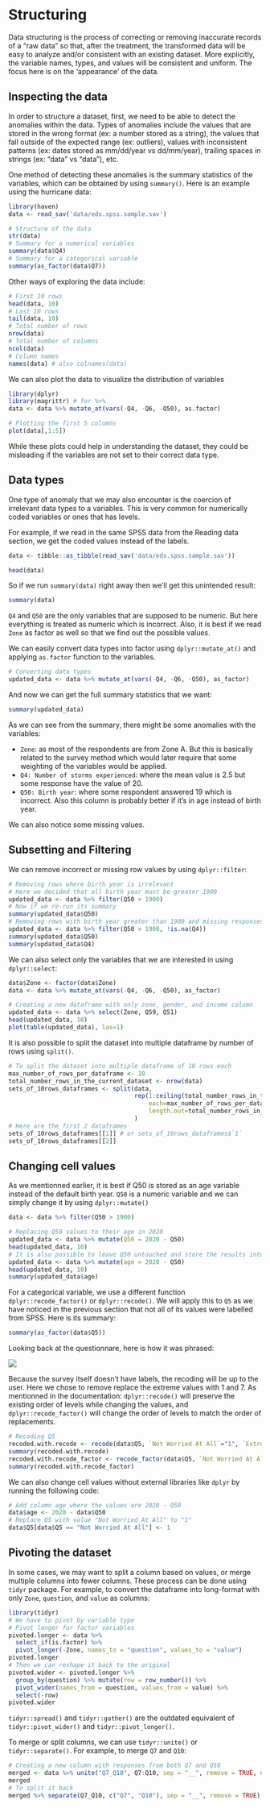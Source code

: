 # Structuring {#structuring}

Data structuring is the process of correcting or removing inaccurate records of a "raw data" so that, after the treatment, the transformed data will be easy to analyze and/or consistent with an existing dataset. More explicitly, the variable names, types, and values will be consistent and uniform. The focus here is on the 'appearance' of the data.

## Inspecting the data

In order to structure a dataset, first, we need to be able to detect the anomalies within the data. Types of anomalies include the values that are stored in the wrong format (ex: a number stored as a string), the values that fall outside of the expected range (ex: outliers), values with inconsistent patterns (ex: dates stored as mm/dd/year vs dd/mm/year), trailing spaces in strings (ex: "data" vs "data "), etc.

One method of detecting these anomalies is the summary statistics of the variables, which can be obtained by using `summary()`. Here is an example using the hurricane data:

```r
library(haven)
data <- read_sav('data/eds.spss.sample.sav')
```


```r
# Structure of the data
str(data)
# Summary for a numerical variables
summary(data$Q4)
# Summary for a categorical variable
summary(as_factor(data$Q7))
```

Other ways of exploring the data include:

```r
# First 10 rows
head(data, 10)
# Last 10 rows
tail(data, 10)
# Total number of rows
nrow(data)
# Total number of columns
ncol(data)
# Column names
names(data) # also colnames(data)
```

We can also plot the data to visualize the distribution of variables
```r
library(dplyr)
library(magrittr) # for %>%
data <- data %>% mutate_at(vars(-Q4, -Q6, -Q50), as.factor)
```

```r
# Plotting the first 5 columns
plot(data[,1:5])
```

While these plots could help in understanding the dataset, they could be misleading if the variables are not set to their correct data type.

## Data types

One type of anomaly that we may also encounter is the coercion of irrelevant data types to a variables. This is very common for numerically coded variables or ones that has levels.

For example, if we read in the same SPSS data from the Reading data section, we get the coded values instead of the labels.
```r
data <- tibble::as_tibble(read_sav('data/eds.spss.sample.sav'))
```

```r
head(data)
```

So if we run `summary(data)` right away then we'll get this unintended result:

```r
summary(data)
```

`Q4` and `Q50` are the only variables that are supposed to be numeric. But here everything is treated as numeric which is incorrect. Also, it is best if we read `Zone` as factor as well so that we find out the possible values.

We can easily convert data types into factor using `dplyr::mutate_at()` and applying `as.factor` function to the variables.

```r
# Converting data types
updated_data <- data %>% mutate_at(vars(-Q4, -Q6, -Q50), as_factor)
```

And now we can get the full summary statistics that we want:

```r
summary(updated_data)
```

As we can see from the summary, there might be some anomalies with the variables:

* `Zone`: as most of the respondents are from Zone A. But this is basically related to the survey method which would later require that some weighting of the variables would be applied.
* `Q4: Number of storms experienced`: where the mean value is 2.5 but some response have the value of 20.
* `Q50: Birth year`: where some respondent answered 19 which is incorrect. Also this column is probably better if it's in age instead of birth year.

We can also notice some missing values.

## Subsetting and Filtering

We can remove incorrect or missing row values by using `dplyr::filter`:

```r
# Removing rows where birth year is irrelevant
# Here we decided that all birth year must be greater 1900
updated_data <- data %>% filter(Q50 > 1900)
# Now if we re-run its summary
summary(updated_data$Q50)
# Removing rows with birth year greater than 1900 and missing responses for Q4
updated_data <- data %>% filter(Q50 > 1900, !is.na(Q4))
summary(updated_data$Q50)
summary(updated_data$Q4)
```

We can also select only the variables that we are interested in using `dplyr::select`:

```r
data$Zone <- factor(data$Zone)
data <- data %>% mutate_at(vars(-Q4, -Q6, -Q50), as_factor)
```

```r
# Creating a new dataframe with only zone, gender, and income column
updated_data <- data %>% select(Zone, Q59, Q51)
head(updated_data, 10)
plot(table(updated_data), las=1)
```

It is also possible to split the dataset into multiple dataframe by number of rows using `split()`.
```r
# To split the dataset into multiple dataframe of 10 rows each
max_number_of_rows_per_dataframe <- 10
total_number_rows_in_the_current_dataset <- nrow(data)
sets_of_10rows_dataframes <- split(data, 
                                   rep(1:ceiling(total_number_rows_in_the_current_dataset/max_number_of_rows_per_dataframe), 
                                       each=max_number_of_rows_per_dataframe, 
                                       length.out=total_number_rows_in_the_current_dataset)
                                   )
# Here are the first 2 dataframes
sets_of_10rows_dataframes[[1]] # or sets_of_10rows_dataframes$`1`
sets_of_10rows_dataframes[[2]]
```

## Changing cell values

As we mentionned earlier, it is best if Q50 is stored as an age variable instead of the default birth year. `Q50` is a numeric variable and we can simply change it by using `dplyr::mutate()`

```r
data <- data %>% filter(Q50 > 1900)
```


```r
# Replacing Q50 values to their age in 2020
updated_data <- data %>% mutate(Q50 = 2020 - Q50)
head(updated_data, 10)
# It is also possible to leave Q50 untouched and store the results into a new column
updated_data <- data %>% mutate(age = 2020 - Q50)
head(updated_data, 10)
summary(updated_data$age)
```

For a categorical variable, we use a different function `dplyr::recode_factor()` or `dplyr::recode()`. We will apply this to `Q5` as we have noticed in the previous section that not all of its values were labelled from SPSS. Here is its summary:

```r
summary(as_factor(data$Q5))
```

Looking back at the questionnare, here is how it was phrased:

![](images/q5.png)

Because the survey itself doesn't have labels, the recoding will be up to the user. Here we chose to remove replace the extreme values with 1 and 7. As mentionned in the documentation: `dplyr::recode()` will preserve the existing order of levels while changing the values, and `dplyr::recode_factor()` will change the order of levels to match the order of replacements.

```r
# Recoding Q5
recoded.with.recode <- recode(data$Q5, `Not Worried At All`="1", `Extremely Worried`="7")
summary(recoded.with.recode)
recoded.with.recode_factor <- recode_factor(data$Q5, `Not Worried At All`="1", `Extremely Worried`="7")
summary(recoded.with.recode_factor)
```


We can also change cell values without external libraries like `dplyr` by running the following code:
```r
# Add column age where the values are 2020 - Q50
data$age <- 2020 - data$Q50
# Replace Q5 with value "Not Worried At All" to "1"
data$Q5[data$Q5 == "Not Worried At All"] <- 1
```

## Pivoting the dataset

In some cases, we may want to split a column based on values, or merge multiple columns into fewer columns. These process can be done using `tidyr` package. For example, to convert the dataframe into long-format with only `Zone`, `question`, and `value` as columns:


```r
library(tidyr)
# We have to pivot by variable type
# Pivot longer for factor variables
pivoted.longer <- data %>% 
  select_if(is.factor) %>% 
  pivot_longer(-Zone, names_to = "question", values_to = "value")
pivoted.longer
# Then we can reshape it back to the original
pivoted.wider <- pivoted.longer %>%
  group_by(question) %>% mutate(row = row_number()) %>% 
  pivot_wider(names_from = question, values_from = value) %>% 
  select(-row)
pivoted.wider
```

`tidyr::spread()` and `tidyr::gather()` are the outdated equivalent of `tidyr::pivot_wider()` and `tidyr::pivot_longer()`.

To merge or split columns, we can use `tidyr::unite()` or `tidyr::separate()`. For example, to merge `Q7` and `Q10`:

```r
# Creating a new column with responses from both Q7 and Q10
merged <- data %>% unite("Q7_Q10", Q7:Q10, sep = "__", remove = TRUE, na.rm = FALSE)
merged
# To split it back
merged %>% separate(Q7_Q10, c("Q7", "Q10"), sep = "__", remove = TRUE)
```



